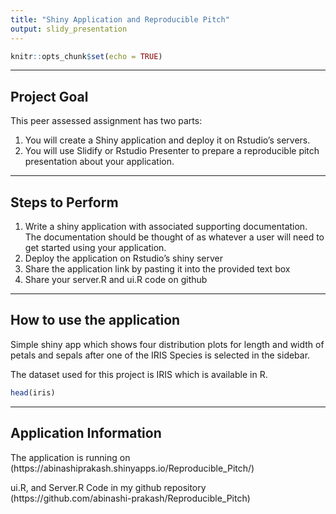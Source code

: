 ```yaml
---
title: "Shiny Application and Reproducible Pitch"
output: slidy_presentation
---
```


```r
knitr::opts_chunk$set(echo = TRUE)
```
***
## Project Goal
This peer assessed assignment has two parts:

1. You will create a Shiny application and deploy it on Rstudio's servers.
2. You will use Slidify or Rstudio Presenter to prepare a reproducible pitch presentation about your application.

***
## Steps to Perform
1. Write a shiny application with associated supporting documentation. The documentation should be thought of as whatever a user will need to get started using your application.
2. Deploy the application on Rstudio's shiny server
3. Share the application link by pasting it into the provided text box
4. Share your server.R and ui.R code on github

***
## How to use the application
Simple shiny app which shows four distribution plots for length and width of petals and sepals after one of the IRIS Species is selected in the sidebar. 

The dataset used for this project is IRIS which is available in R.

```r
head(iris)
```

****
## Application Information

The application is running on (https://abinashiprakash.shinyapps.io/Reproducible_Pitch/)

ui.R, and Server.R Code in my github repository (https://github.com/abinashi-prakash/Reproducible_Pitch)
